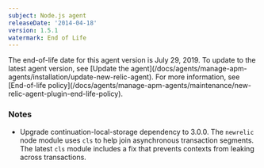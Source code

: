 ```yaml
---
subject: Node.js agent
releaseDate: '2014-04-18'
version: 1.5.1
watermark: End of Life
---
```


<Callout variant="important">
  The end-of-life date for this agent version is July 29, 2019. To update to the latest agent version, see [Update the agent](/docs/agents/manage-apm-agents/installation/update-new-relic-agent). For more information, see [End-of-life policy](/docs/agents/manage-apm-agents/maintenance/new-relic-agent-plugin-end-life-policy).
</Callout>

### Notes

* Upgrade continuation-local-storage dependency to 3.0.0. The `newrelic` node module uses `cls` to help join asynchronous transaction segments. The latest `cls` module includes a fix that prevents contexts from leaking across transactions.
